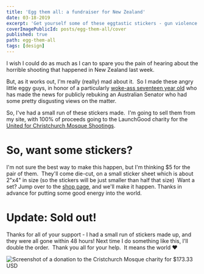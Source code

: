 ```yaml
---
title: 'Egg them all: a fundraiser for New Zealand'
date: 03-18-2019
excerpt: 'Get yourself some of these eggtastic stickers - gun violence is intolerable, and we need sensible gun reform. 100% of proceeds go to charity!'
coverImagePublicId: posts/egg-them-all/cover
published: true
path: egg-them-all
tags: [design]
---
```


I wish I could do as much as I can to spare you the pain of hearing about the horrible shooting that happened in New Zealand last week.

But, as it works out, I'm really (really) mad about it.  So I made these angry little eggy guys, in honor of a particularly [woke-ass seventeen year old](https://www.youtube.com/watch?v=aht5XZFflzQ) who has made the news for publicly rebuking an Australian Senator who had some pretty disgusting views on the matter.

So, I've had a small run of these stickers made.  I'm going to sell them from my site, with 100% of proceeds going to the LaunchGood charity for the [United for Christchurch Mosque Shootings](https://www.launchgood.com/campaign/support_for_the_families__victims_of_the_new_zealand_mosque_shootings).

# So, want some stickers?

I'm not sure the best way to make this happen, but I'm thinking $5 for the pair of them.  They'll come die-cut, on a small sticker sheet which is about 2"x4" in size (so the stickers will be just smaller than half that size)  Want a set? Jump over to the [shop page](https://mikebifulco.com/shop#angry-little-egg), and we'll make it happen. Thanks in advance for putting some good energy into the world.

# Update: Sold out!

Thanks for all of your support - I had a small run of stickers made up, and they were all gone within 48 hours! Next time I do something like this, I'll double the order.  Thank you all for your help.  It means the world ❤️

<Image
  publicId="posts/egg-them-all/sold-out"
  alt="Screenshot of a donation to the Cristchurch Mosque charity for $173.33 USD"
  caption="We donated $173.33 to charity, thanks to you."
/>
